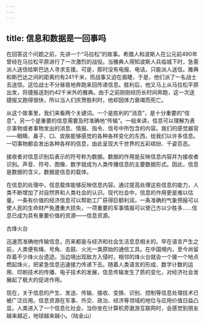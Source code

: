 ```yaml
---
---
---
```

title: 信息和数据是一回事吗
---






在回答这个问题之前，先讲一个“马拉松”的故事。希腊人和波斯人在公元前490年曾经在马拉松平原进行了一次激烈的战役。当雅典人得知波斯人兵临城下时，急需派人送信给斯巴达人寻求支援。可是，那时没有电报、电话，只能派人送信。雅典和斯巴达之间的距离约有241千米，而战事又迫在眉睫，于是，他们派了一名战士去送信。这位战士不分昼夜地奔跑来回传递信息。胜利后，他又马上从马拉松平原出发，将捷报送到约42千米外的雅典。由于之前刚刚经历长时间奔跑，这一次送捷报又跑得很快，所以当人们庆贺胜利时，他却因体力衰竭而死亡。

从这个故事里，我们来看两个关键词。一个是胜利的“消息”，是十分重要的“信息”。另一个是重要的信息需要及时准确地“传输”。一般来讲，信息可以理解为表示事物或者事物发出的消息、情报、指令、信号中所包含的内容。我们的感觉器官——眼睛、鼻子、口、皮肤能够感觉的各种各样变化的东西，给我们以许多信息。一切事物都会发出各种各样的信息，由此呈现大千世界的五彩缤纷、千姿百态。

接收者对信息识别后表示的符号称为数据。数据的作用是反映信息内容并为接收者识别。声音、符号、图像、数字就成为人类传播信息的主要数据形式。因此，信息是数据的含义，数据是信息的载体。

在信息的处理中，信息载体能够反映信息内容。通过提高处理这些信息的能力，人类不断增加了对自然界和人类社会的认识。现代社会中，信息的作用更是难以估量。一条有价值的经济信息可以帮助工厂获得巨额利润，一条准确的气象预报可以使人民的生命财产免遭重大损失，一项重要的军事情报可以使己方以少胜多……信息已成为具有重要价值的资源——信息资源。

古烽火台



迅速而准确地传输信息，历来都是与经济和社会生活息息相关的。早在语言产生之前，人类便有绳、号角、击鼓、火光一类原始的通信工具。在中国境内，至今尚留存着不少烽火台遗迹。当边境出现敌方入侵时，相邻的烽火台就会一个接一个地点燃起烽火，把紧急信息迅速接力传递下去。随着人类语言的形成、数字计数的运用、印刷技术的传播、电子技术的发展，信息传输发生了质的变化，对经济社会发展起了极大的促进作用。

现在，关于信息的产生、发送、传输、接收、变换、识别、控制等信息处理技术已被广泛应用。信息资源在军事、外交、政治、经济等领域的地位与应用价值日益凸显。人类进入了一个信息化社会，当你坐在计算机旁遨游互联网时，会感觉到朋友越来越近，地球越来越小。（陆金山）
